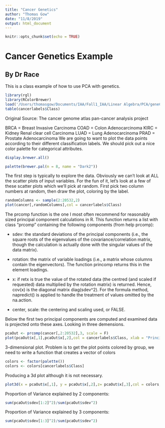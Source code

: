 ```yaml
---
title: "Cancer Genetics"
author: "Thomas Gow"
date: "11/8/2019"
output: html_document
---
```


```r
knitr::opts_chunk$set(echo = TRUE)
```

# Cancer Genetics Example
## By Dr Race

This is a class example of how to use PCA with genetics.

```r
library(rgl)
library(RColorBrewer)
load('/Users/thomasgow/Documents/IAA/Fall1_IAA/Linear Algebra/PCA/geneCancerUCI.RData')
table(cancerlabels$Class)
```

Original Source: The cancer genome atlas pan-cancer analysis project

BRCA = Breast Invasive Carcinoma
COAD = Colon Adenocarcinoma
KIRC = Kidney Renal clear cell Carcinoma
LUAD = Lung Adenocarcinoma
PRAD = Prostate Adenocarcinoma
We are going to want to plot the data points according to their different classification labels. We should pick out a nice color palette for categorical attributes.


```r
display.brewer.all()
```



```r
palette(brewer.pal(n = 8, name = "Dark2"))
```


The first step is typically to explore the data. Obviously we can’t look at ALL the scatter plots of input variables. For the fun of it, let’s look at a few of these scatter plots which we’ll pick at random. First pick two column numbers at random, then draw the plot, coloring by the label.  
  
  
  
```r
randomColumns <- sample(2:20532,2)
plot(cancer[,randomColumns],col = cancerlabels$Class)
```


The prcomp function is the one I most often recommend for reasonably sized principal component calculations in R. This function returns a list with class “prcomp” containing the following components (from help prcomp):

- sdev: the standard deviations of the principal components (i.e., the square roots of the eigenvalues of the covariance/correlation matrix, though the calculation is actually done with the singular values of the data matrix).

- rotation: the matrix of variable loadings (i.e., a matrix whose columns contain the eigenvectors). The function princomp returns this in the element loadings.

- x: if retx is true the value of the rotated data (the centred (and scaled if requested) data multiplied by the rotation matrix) is returned. Hence, cov(x) is the diagonal matrix diag(sdev^2). For the formula method, napredict() is applied to handle the treatment of values omitted by the na.action.

- center, scale: the centering and scaling used, or FALSE.  
  
  
Below the first two principal components are computed and examined data is projected onto these axes. Looking in three demensions.



```r
pcaOut <- prcomp(cancer[,2:20532],3, scale = F)
plot(pcaOut$x[,1],pcaOut$x[,2],col = cancerlabels$Class, xlab = "Principal Component 1", ylab = "Principal Component 2", main = 'Genetic Samples Projected into 2-dimensions')
```

3-dimensional plot. Problem is to get the plot points colored by group, we need to write a function that creates a vector of colors


```r
colors <- factor(palette())
colors <- colors[cancerlabels$Class]
```

Producing a 3d plot although it is not necessary.

```r
plot3d(x = pcaOut$x[,1], y = pcaOut$x[,2],z= pcaOut$x[,3],col = colors, xlab = "Principal Component 1", ylab = "Principal Component 2", zlab = "Principal Component 3")
```

Proportion of Variance explained by 2 components:

```r
sum(pcaOut$sdev[1:2]^2)/sum(pcaOut$sdev^2)
```

Proportion of Variance explained by 3 components:
```r
sum(pcaOut$sdev[1:3]^2)/sum(pcaOut$sdev^2)
```






